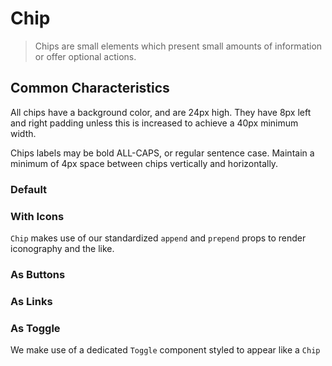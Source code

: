 
<Meta title="Docs/Chips" component={Chip} />

# Chip

> Chips are small elements which present small amounts of information or offer optional actions.

## Common Characteristics

All chips have a background color, and are 24px high. They have 8px left and right padding unless this is increased to achieve a 40px minimum width.

Chips labels may be bold ALL-CAPS, or regular sentence case. Maintain a minimum of 4px space between chips vertically and horizontally.


### Default

<Canvas>
  <Story id='elements-chips--basic' />
</Canvas>

### With Icons

`Chip` makes use of our standardized `append` and `prepend` props to render iconography and the like.

<Canvas>
  <Story id='elements-chips--icon-chips' />
</Canvas>

### As Buttons
<Canvas>
  <Story id='elements-chips--button-chips' />
</Canvas>

### As Links
<Canvas>
  <Story id='elements-chips--link-chips' />
</Canvas>

### As Toggle

We make use of a dedicated `Toggle` component styled to appear like a `Chip`

<Canvas>
  <Story id='elements-chips--toggle-chips' />
</Canvas>


<ArgsTable tabs={Chip} />
